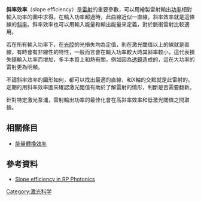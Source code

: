 {{noteTA
|G1=Physics
|1=zh:激光;zh-hans:激光;zh-hant:激光;zh-hk:激光;zh-tw:雷射;zh-sg:镭射;zh-mo:激光;
}}
'''斜率效率'''（slope efficiency）是[[雷射|雷射]]的重要參數，可以用繪製雷射輸出[[功率|功率]]相對{{le|激光泵浦|laser pumping}}輸入功率的圖中求得。在輸入功率超過{{le|激光閾值|lasing threshold}}時，此曲線近似一直線，斜率效率就是這條線的[[斜率|斜率]]。斜率效率也可以用輸入能量和輸出能量來定義，對於脈衝雷射比較適用。

若在所有輸入功率下，在[[光腔|光腔]]的光損失均為定值，則在激光閾值以上的線就是直線，有時會有非線性的特性，一般而言會在輸入功率較大時其斜率較小，這代表損失隨輸入功率而增加，多半本質上和熱有關，例如因為[[透鏡|透鏡]]造成的，這在大功率的雷射更為明顯。

不論斜率效率的圖形如何，都可以找出最適的直線，和X軸的交點就是此雷射的{{le|激光閾值|lasing threshold|閾值}}。定期的用斜率效率圖來確認激光閾值有助於了解雷射的情形，判斷是否需要翻新。

針對特定激光泵浦，雷射輸出功率的最佳化會在高斜率效率和低激光閾值之間取捨。

==相關條目==
*[[能量轉換效率|能量轉換效率]]

==參考資料==
*[https://www.rp-photonics.com/slope_efficiency.html Slope efficiency in RP Photonics] {{Wayback|url=https://www.rp-photonics.com/slope_efficiency.html |date=20201027220033 }}

[[Category:激光科学|Category:激光科学]]

{{optics-stub}}